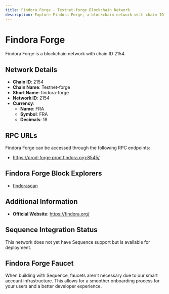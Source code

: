 ```yaml
--- 
title: Findora Forge - Testnet-forge Blockchain Network
description: Explore Findora Forge, a blockchain network with chain ID 2154. Learn about its native currency, FRA, and how to interact with the network.
---
```


# Findora Forge

Findora Forge is a blockchain network with chain ID 2154.

## Network Details

- **Chain ID**: 2154
- **Chain Name**: Testnet-forge
- **Short Name**: findora-forge
- **Network ID**: 2154
- **Currency**: 
  - **Name**: FRA
  - **Symbol**: FRA
  - **Decimals**: 18

## RPC URLs

Findora Forge can be accessed through the following RPC endpoints:

- https://prod-forge.prod.findora.org:8545/

## Findora Forge Block Explorers

- [findorascan](https://testnet-forge.evm.findorascan.io)

## Additional Information

- **Official Website**: https://findora.org/

## Sequence Integration Status

This network does not yet have Sequence support but is available for deployment.

## Findora Forge Faucet

When building with Sequence, faucets aren't necessary due to our smart account infrastructure. This allows for a smoother onboarding process for your users and a better developer experience.
